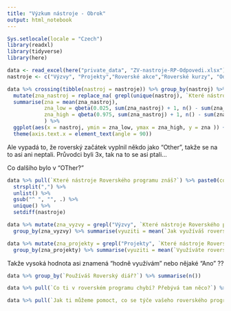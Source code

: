 ---
title: "Výzkum nástroje - Obrok"
output: html_notebook
---

```{r setup}
Sys.setlocale(locale = "Czech")
library(readxl)
library(tidyverse)
library(here)

```


```{r}
data <- read_excel(here("private_data", "ZV-nastroje-RP-Odpovedi.xlsx"))
nastroje <- c("Výzvy", "Projekty","Roverské akce","Roverské kurzy", "Oddíl","Zahraničí","Roverský diář", "časopis Roverský kmen", "Roversk. začátek", "Roverští průvodci")

```

```{r}
data %>% crossing(tibble(nastroj = nastroje)) %>% group_by(nastroj) %>% 
  mutate(zna_nastroj = replace_na( grepl(unique(nastroj), `Které nástroje Roverského programu znáš?`), FALSE)) %>% 
  summarise(zna = mean(zna_nastroj), 
            zna_low = qbeta(0.025, sum(zna_nastroj) + 1, n() - sum(zna_nastroj) + 1),
            zna_high = qbeta(0.975, sum(zna_nastroj) + 1, n() - sum(zna_nastroj) + 1)
            ) %>%
  ggplot(aes(x = nastroj, ymin = zna_low, ymax = zna_high, y = zna )) + geom_errorbar() + geom_point() +
  theme(axis.text.x = element_text(angle = 90))
```

Ale vypadá to, že roverský začátek vyplnil někdo jako "Other", takže se na to asi ani neptali. Průvodci byli 3x, tak na to se asi ptali...

Co dalšího bylo v "OTher?"

```{r}
data %>% pull(`Které nástroje Roverského programu znáš?`) %>% paste0(collapse = ",") %>% 
  strsplit(",") %>%
  unlist() %>%
  gsub("^ ", "", .) %>%
  unique() %>%
  setdiff(nastroje)
```


```{r}
data %>% mutate(zna_vyzvy = grepl("Výzvy", `Které nástroje Roverského programu znáš?`)) %>% 
  group_by(zna_vyzvy) %>% summarise(vyuziti = mean(`Jak využíváš roverské výzvy?`, na.rm = TRUE), muzou_nebyt = mean(`Dokážeš si představit že by roverské výzvy nebyly?`, na.rm = TRUE))

data %>% mutate(zna_projekty = grepl("Projekty", `Které nástroje Roverského programu znáš?`)) %>% 
  group_by(zna_projekty) %>% summarise(vyuziti = mean(`Využíváte roverské projekty ve vašem programu?`, na.rm = TRUE), muzou_nebyt = mean(`Dokážeš si představit že by roverské projekty nebyly?`, na.rm = TRUE))
```

Takže vysoká hodnota asi znamená "hodně využívám" nebo nějaké "Ano" ??

```{r}
data %>% group_by(`Používáš Roverský diář?`) %>% summarise(n())
```

```{r}
data %>% pull(`Co ti v roverském programu chybí? Přebývá tam něco?`) %>% unique()
```

```{r}
data %>% pull(`Jak ti můžeme pomoct, co se týče vašeho roverského programu?`) %>% unique()

```

